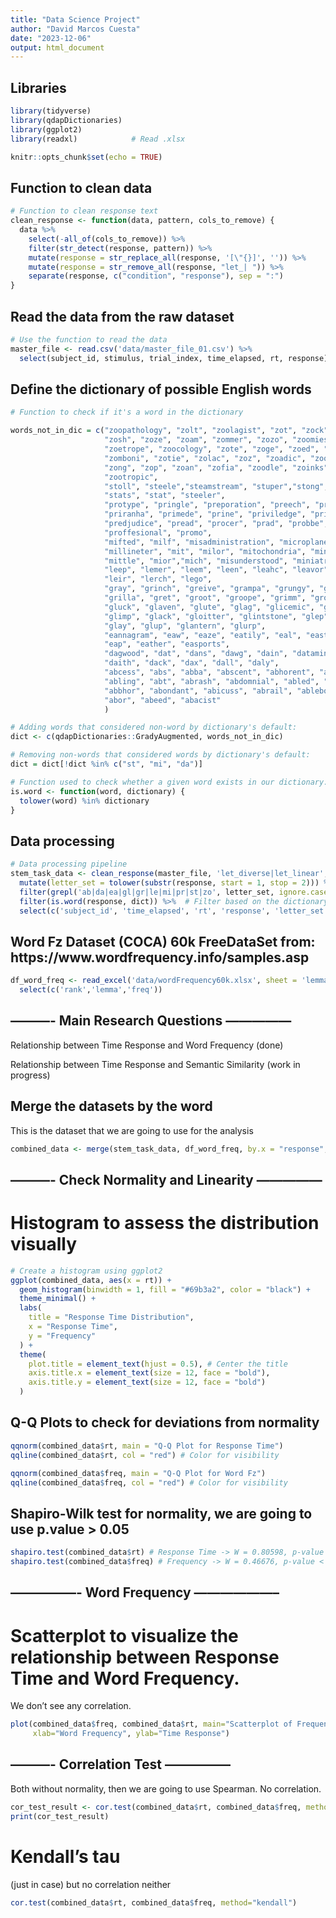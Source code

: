 ```yaml
---
title: "Data Science Project"
author: "David Marcos Cuesta"
date: "2023-12-06"
output: html_document
---
```


## Libraries
```r
library(tidyverse)
library(qdapDictionaries)
library(ggplot2)
library(readxl)            # Read .xlsx   

knitr::opts_chunk$set(echo = TRUE)
```


## Function to clean data
```r
# Function to clean response text
clean_response <- function(data, pattern, cols_to_remove) {
  data %>% 
    select(-all_of(cols_to_remove)) %>% 
    filter(str_detect(response, pattern)) %>%
    mutate(response = str_replace_all(response, '[\"{}]', '')) %>%
    mutate(response = str_remove_all(response, "let_| ")) %>%
    separate(response, c("condition", "response"), sep = ":")
}
```

## Read the data from the raw dataset
```r
# Use the function to read the data
master_file <- read.csv('data/master_file_01.csv') %>% 
  select(subject_id, stimulus, trial_index, time_elapsed, rt, response)

```

## Define the dictionary of possible English words
```r
# Function to check if it's a word in the dictionary

words_not_in_dic = c("zoopathology", "zolt", "zoolagist", "zot", "zock", "zook", "zon",
                     "zosh", "zoze", "zoam", "zommer", "zozo", "zoomies", "zoop", "zope",
                     "zoetrope", "zoocology", "zote", "zoge", "zoed", "zomed", "zork",
                     "zomboni", "zotie", "zolac", "zoz", "zoadic", "zooplankton", "zoro",
                     "zong", "zop", "zoan", "zofia", "zoodle", "zoinks", "zowwys",
                     "zootropic",
                     "stoll", "steele","steamstream", "stuper","stong", "stupify", "steale", "stickly",
                     "stats", "stat", "steeler",
                     "protype", "pringle", "preporation", "preech", "pradae", "proactive", "practicum",
                     "priranha", "primede", "prine", "priviledge", "privelege", "priere", "pratt",
                     "predjudice", "pread", "procer", "prad", "probbe", "protone", "pronation", "prada",
                     "proffesional", "promo",
                     "mifted", "milf", "misadministration", "microplane", "milkshake", "minnce", 
                     "millineter", "mit", "milor", "mitochondria", "minging", "millisecond", "millow",
                     "mittle", "mior","mich", "misunderstood", "miniatrure",
                     "leep", "lemer", "leem", "leen", "leahc", "leavor", "lepper", "letal", "leb",
                     "leir", "lerch", "lego",
                     "gray", "grinch", "greive", "grampa", "grungy", "grunge", "grandeous", "grap",
                     "grilla", "gret", "groot", "groope", "grimm", "growed",
                     "gluck", "glaven", "glute", "glag", "glicemic", "gle", "glam", "gleen", "glamping",
                     "glimp", "glack", "gloitter", "glintstone", "glep", "gleem", "glock", "glot",
                     "glay", "glup", "glantern", "glurp",
                     "eannagram", "eaw", "eaze", "eatily", "eal", "east", "eavesrop", "eads", "eab",
                     "eap", "eather", "easports", 
                     "dagwood", "dat", "dans", "dawg", "dain", "datamine", "daquirri", "dask", "dallup",
                     "daith", "dack", "dax", "dall", "daly",
                     "abcess", "abs", "abba", "abscent", "abhorent", "abalon", "abott", "abcs", "abraid",
                     "abling", "abt", "abrash", "abdomnial", "abled", "abdjure", "abdominals", "aboot",
                     "abbhor", "abondant", "abicuss", "abrail", "ablebody", "abscomb", "abid", "abduction",
                     "abor", "abeed", "abacist" 
                     )

# Adding words that considered non-word by dictionary's default:
dict <- c(qdapDictionaries::GradyAugmented, words_not_in_dic)

# Removing non-words that considered words by dictionary's default:
dict = dict[!dict %in% c("st", "mi", "da")]

# Function used to check whether a given word exists in our dictionary:
is.word <- function(word, dictionary) {
  tolower(word) %in% dictionary
}
```


## Data processing
```r
# Data processing pipeline
stem_task_data <- clean_response(master_file, 'let_diverse|let_linear', c("stimulus")) %>%
  mutate(letter_set = tolower(substr(response, start = 1, stop = 2))) %>%
  filter(grepl('ab|da|ea|gl|gr|le|mi|pr|st|zo', letter_set, ignore.case = TRUE)) %>%
  filter(is.word(response, dict)) %>%  # Filter based on the dictionary
  select(c('subject_id', 'time_elapsed', 'rt', 'response', 'letter_set'))

```

## Word Fz Dataset (COCA) 60k FreeDataSet from: https://www.wordfrequency.info/samples.asp 
```r
df_word_freq <- read_excel('data/wordFrequency60k.xlsx', sheet = 'lemmas')  %>% 
  select(c('rank','lemma','freq'))
```

## ---------- Main Research Questions ---------------

Relationship between Time Response and Word Frequency (done) 

Relationship between Time Response and Semantic Similarity (work in progress)


## Merge the datasets by the word
This is the dataset that we are going to use for the analysis
```r
combined_data <- merge(stem_task_data, df_word_freq, by.x = "response", by.y = "lemma")
```


## ---------- Check Normality and Linearity ---------------

# Histogram to assess the distribution visually
```r
# Create a histogram using ggplot2
ggplot(combined_data, aes(x = rt)) +
  geom_histogram(binwidth = 1, fill = "#69b3a2", color = "black") +
  theme_minimal() +
  labs(
    title = "Response Time Distribution",
    x = "Response Time",
    y = "Frequency"
  ) +
  theme(
    plot.title = element_text(hjust = 0.5), # Center the title
    axis.title.x = element_text(size = 12, face = "bold"),
    axis.title.y = element_text(size = 12, face = "bold")
  )

```

## Q-Q Plots to check for deviations from normality
```r
qqnorm(combined_data$rt, main = "Q-Q Plot for Response Time")
qqline(combined_data$rt, col = "red") # Color for visibility

```

```r
qqnorm(combined_data$freq, main = "Q-Q Plot for Word Fz")
qqline(combined_data$freq, col = "red") # Color for visibility
```

## Shapiro-Wilk test for normality, we are going to use p.value > 0.05 
```r
shapiro.test(combined_data$rt) # Response Time -> W = 0.80598, p-value < 2.2e-16 ----- NO NORMALITY ----
shapiro.test(combined_data$freq) # Frequency -> W = 0.46676, p-value < 2.2e-16 ------- NO NORMALITY ----
```

## ---------------- Word Frequency --------------------

# Scatterplot to visualize the relationship between Response Time and Word Frequency. 
We don't see any correlation. 
```r
plot(combined_data$freq, combined_data$rt, main="Scatterplot of Frequency vs. Time Response",
     xlab="Word Frequency", ylab="Time Response")
```

## ---------- Correlation Test ---------------

Both without normality, then we are going to use Spearman. 
No correlation. 
```r
cor_test_result <- cor.test(combined_data$rt, combined_data$freq, method="spearman")
print(cor_test_result)
```
# Kendall's tau 
(just in case) but no correlation neither
```r
cor.test(combined_data$rt, combined_data$freq, method="kendall")
```